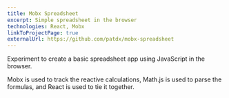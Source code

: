 ```yaml
---
title: Mobx Spreadsheet
excerpt: Simple spreadsheet in the browser
technologies: React, Mobx
linkToProjectPage: true
externalUrl: https://github.com/patdx/mobx-spreadsheet
---
```


Experiment to create a basic spreadsheet app using JavaScript in the browser.

Mobx is used to track the reactive calculations, Math.js is used to parse the
formulas, and React is used to tie it together.
